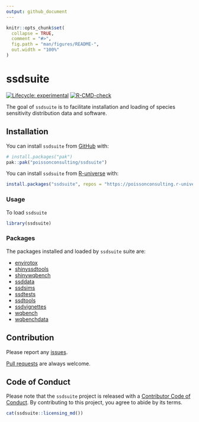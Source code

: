 ```yaml
---
output: github_document
---
```


<!-- README.md is generated from README.Rmd. Please edit that file -->

```r
knitr::opts_chunk$set(
  collapse = TRUE,
  comment = "#>",
  fig.path = "man/figures/README-",
  out.width = "100%"
)
```

# ssdsuite

<!-- badges: start -->
[![Lifecycle: experimental](https://img.shields.io/badge/lifecycle-experimental-orange.svg)](https://lifecycle.r-lib.org/articles/stages.html#experimental)
[![R-CMD-check](https://github.com/poissonconsulting/ssdsuite/actions/workflows/R-CMD-check.yaml/badge.svg)](https://github.com/poissonconsulting/ssdsuite/actions/workflows/R-CMD-check.yaml)
<!-- badges: end -->

The goal of `ssdsuite` is to facilitate installation and loading of species sensitivity distribution data and software.

## Installation

You can install `ssdsuite` from [GitHub](https://github.com/) with:

``` r
# install.packages("pak")
pak::pak("poissonconsulting/ssdsuite")
```

You can install `ssdsuite` from [R-universe](https://poissonconsulting.r-universe.dev/builds) with:

```r
install.packages("ssdsuite", repos = "https://poissonconsulting.r-universe.dev", type = "source")
```

### Usage

To load `ssdsuite`

```r
library(ssdsuite)
```

### Packages

The packages installed and loaded by `ssdsuite` suite are:

- [envirotox](https://github.com/poissonconsulting/envirotox)
- [shinyssdtools](https://github.com/bcgov/shinyssdtools)
- [shinywqbench](https://github.com/poissonconsulting/shinywqbench/tree/dev)
- [ssddata](https://github.com/open-AIMS/ssddata)
- [ssdsims](https://github.com/poissonconsulting/ssdsims)
- [ssdtests](https://github.com/poissonconsulting/ssdtests)
- [ssdtools](https://github.com/poissonconsulting/ssdtools/tree/dev)
- [ssdvignettes](https://github.com/poissonconsulting/ssdvignettes)
- [wqbench](https://github.com/poissonconsulting/wqbench/tree/dev)
- [wqbenchdata](https://github.com/bcgov/wqbenchdata)

## Contribution

Please report any [issues](https://github.com/poissonconsulting/ssdsuite/issues).

[Pull requests](https://github.com/poissonconsulting/ssdsuite/pulls) are always welcome.

## Code of Conduct

Please note that the `ssdsuite` project is released with a [Contributor Code of
Conduct](https://contributor-covenant.org/version/2/0/CODE_OF_CONDUCT.html).
By contributing to this project, you agree to abide by its terms.

```r
cat(ssdsuite::licensing_md())
```
